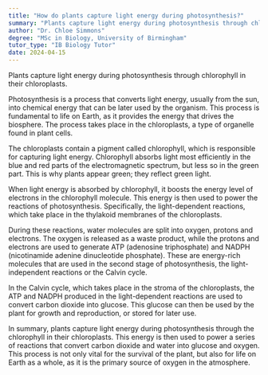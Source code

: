 ```yaml
---
title: "How do plants capture light energy during photosynthesis?"
summary: "Plants capture light energy during photosynthesis through chlorophyll in their chloroplasts."
author: "Dr. Chloe Simmons"
degree: "MSc in Biology, University of Birmingham"
tutor_type: "IB Biology Tutor"
date: 2024-04-15
---
```


Plants capture light energy during photosynthesis through chlorophyll in their chloroplasts.

Photosynthesis is a process that converts light energy, usually from the sun, into chemical energy that can be later used by the organism. This process is fundamental to life on Earth, as it provides the energy that drives the biosphere. The process takes place in the chloroplasts, a type of organelle found in plant cells.

The chloroplasts contain a pigment called chlorophyll, which is responsible for capturing light energy. Chlorophyll absorbs light most efficiently in the blue and red parts of the electromagnetic spectrum, but less so in the green part. This is why plants appear green; they reflect green light.

When light energy is absorbed by chlorophyll, it boosts the energy level of electrons in the chlorophyll molecule. This energy is then used to power the reactions of photosynthesis. Specifically, the light-dependent reactions, which take place in the thylakoid membranes of the chloroplasts.

During these reactions, water molecules are split into oxygen, protons and electrons. The oxygen is released as a waste product, while the protons and electrons are used to generate ATP (adenosine triphosphate) and NADPH (nicotinamide adenine dinucleotide phosphate). These are energy-rich molecules that are used in the second stage of photosynthesis, the light-independent reactions or the Calvin cycle.

In the Calvin cycle, which takes place in the stroma of the chloroplasts, the ATP and NADPH produced in the light-dependent reactions are used to convert carbon dioxide into glucose. This glucose can then be used by the plant for growth and reproduction, or stored for later use.

In summary, plants capture light energy during photosynthesis through the chlorophyll in their chloroplasts. This energy is then used to power a series of reactions that convert carbon dioxide and water into glucose and oxygen. This process is not only vital for the survival of the plant, but also for life on Earth as a whole, as it is the primary source of oxygen in the atmosphere.
    